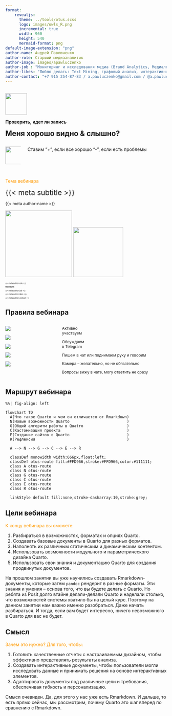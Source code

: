 ```yaml
---
format:
    revealjs:
      theme: ../tools/otus.scss
      logo: images/owls_R.png
      incremental: true
      width: 960
      height: 540
      mermaid-format: png
default-image-extension: "png"
author-name: Андрей Павлюченко
author-role: Старший медиааналитик
author-image: images/apawluczenko
author-job : "Мониторинг и исследования медиа (Brand Analytics, Медиалогия, R, Python)"
author-likes: "Люблю делать: Text Mining, графовый анализ, интерактивные дэшборды"
author-contact: "+7 915 254-87-83 / a.pawluczenko@gmail.com / @a.pawluczenko"
---
```


##  {#slide-rec data-menu-title="Запись" background-image="images/slide.jpg" background-size="contain"}

![](images/rec){.absolute top="15" left="91" width="67"}

[**Проверить, идет ли запись**]{.absolute top="20" left="171"}

[**Меня хорошо видно & слышно?**]{.absolute top="120" left="80.5" style="font-size:1.6em;"}

::: {.columns layout-valign="bottom"}
::: {.column width="10%"}
![](images/plus){.absolute top="370" left="91" width="55" height="55"}
:::

::: {.column width="90%"}
[Ставим "+", если все хорошо "-", если есть проблемы]{.absolute top="363" left="159"}
:::
:::

##  {#slide-intro data-menu-title="О вебинаре" background-image="images/slide.jpg" background-size="contain"}

[Тема вебинара]{.absolute top="48" left="53" style="color:#FF9900 !important;"}

[{{< meta subtitle >}}]{.absolute top="120" left="53" style="font-size:1.6em;"}

[{{< meta author-name >}}]{.absolute top="284" left="323" style="font-size:0.9em;"}

![](images/or){.absolute top="284" left="66" height="208"} ![]({{< meta author-image >}}){.absolute top="310" left="112" height="156"}

::: {.absolute top="332" left="323" style="font-size:0.4em;"}
{{< meta author-role >}}

**Об опыте:**

{{< meta author-job >}}

{{< meta author-likes >}}

{{< meta author-contact >}}
:::

## Правила вебинара {background-image="images/slide.jpg" background-size="contain"}

::: {.columns .absolute left=88 style="font-size:0.85em;"}
::: {.column width="20%"}
![](images/rules-active){.center-big}

![](images/rules-offtop){.center-big}

![](images/rules-ask){.center-big}

![](images/rules-presense){.center-big}

![](images/rules-delay){.center-big}
:::

::: {.column style="margin:0!important;"}
Активно \
участвуем

Обсуждаем \
в Telegram

Пишем в чат или поднимаем руку и говорим

Камера – желательно, но не обязательно

Вопросы вижу в чате,
могу ответить не сразу
:::
:::

## Маршрут вебинара {background-image="images/slide.jpg" background-size="contain"}

```mermaid
%%| fig-align: left

flowchart TD
  A(Что такое Quarto и чем он отличается от Rmarkdown)
  N(Новые возможности Quarto                         )
  G(Общий алгоритм работы в Quatro                   )
  C(Кастомизация проекта                             )
  E(Создание сайтов в Quarto                         )
  R(Рефлексия                                        )
  
  A --> N --> G --> C --> E --> R
  
  classDef monowidth width:666px,float:left;
  classDef otus-route fill:#FFD966,stroke:#FFD966,color:#111111;
  class A otus-route
  class N otus-route
  class G otus-route
  class C otus-route
  class E otus-route
  class R otus-route
  
  linkStyle default fill:none,stroke-dasharray:10,stroke:grey;
```

## Цели вебинара {.smaller background-image="images/slide.jpg" background-size="contain"}

[К концу вебинара вы сможете:]{style="color:#FF9900 !important;"}

1. [Разбираться в возможностях, форматах и опциях Quarto.]{}
2. [Создавать базовые документы в Quarto для разных форматов.]{}
3. [Наполнять их различным статическим и динамическим контентом.]{}
4. [Использовать возможности модульного и параметрического дизайна Quarto.]{}
5. [Использовать свои знания и документацию Quarto для создания продвинутых документов.]{}

::: {.notes}
На прошлом занятии вы уже научились создавать Rmarkdown-документы, которые затем `pandoc` рендерит в разные форматы. Эти знания и умения – основа того, что вы будете делать с Quarto. Но ребята из Posit долго втайне делали-делали Quarto и наделали столько, что возможностей системы хватило бы на целый курс. Поэтому на данном занятии нам важно именно разобраться. Даже начать разбираться. И тогда, если вам будет интересно, ничего невозможного в Quarto для вас не будет.
:::

## Смысл {.smaller background-image="images/slide.jpg" background-size="contain"}

[Зачем это нужно? Для того, чтобы:]{style="color:#FF9900 !important;"}

1. [Готовить качественные отчеты с настраиваемым дизайном, чтобы эффективно представлять результаты анализа.]{}
2. [Создавать интерактивные документы, чтобы пользователи могли исследовать данные и принимать решения на основе интерактивных элементов.]{}
3. [Адаптировать документы под различные цели и требования, обеспечивая гибкость и персонализацию.]{}

::: {.notes}
Смысл очевиден. Да, для этого у нас уже есть Rmarkdown. И дальше, то есть прямо сейчас, мы рассмотрим, почему Quarto это шаг вперед по сравнению с Rmarkdown.
:::
